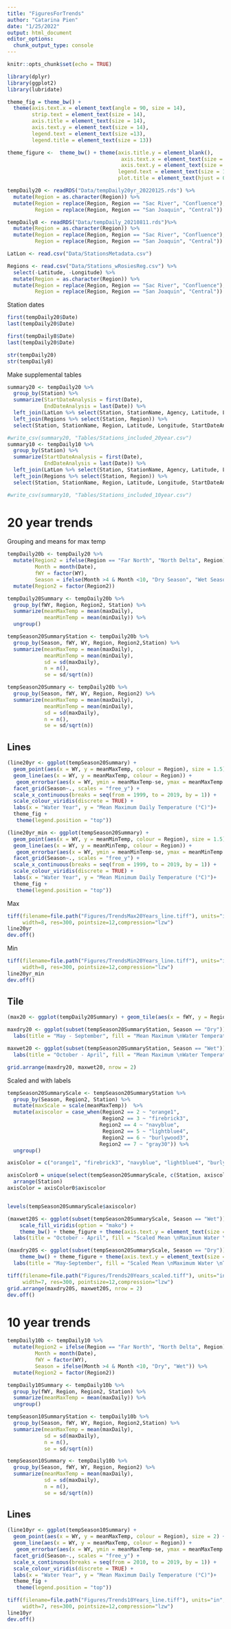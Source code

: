 ```yaml
---
title: "FiguresForTrends"
author: "Catarina Pien"
date: "1/25/2022"
output: html_document
editor_options: 
  chunk_output_type: console
---
```


```r
knitr::opts_chunk$set(echo = TRUE)
```

```r
library(dplyr)
library(ggplot2)
library(lubridate)
```

```r
theme_fig = theme_bw() + 
  theme(axis.text.x = element_text(angle = 90, size = 14),
        strip.text = element_text(size = 14),
        axis.title = element_text(size = 14),
        axis.text.y = element_text(size = 14),
        legend.text = element_text(size =13),
        legend.title = element_text(size = 13))

theme_figure <-  theme_bw() + theme(axis.title.y = element_blank(),                                 axis.title.x = element_blank(),legend.position = "right",
                                     axis.text.x = element_text(size = 10, angle= 90),
                                     axis.text.y = element_text(size = 10),
                                    legend.text = element_text(size = 12),
                                    plot.title = element_text(hjust = 0.5)) 
```

```r
tempDaily20 <- readRDS("Data/tempDaily20yr_20220125.rds") %>%
  mutate(Region = as.character(Region)) %>%
  mutate(Region = replace(Region, Region == "Sac River", "Confluence"),
         Region = replace(Region, Region == "San Joaquin", "Central"))

tempDaily8 <- readRDS("Data/tempDaily_20210811.rds")%>%
  mutate(Region = as.character(Region)) %>%
  mutate(Region = replace(Region, Region == "Sac River", "Confluence"),
         Region = replace(Region, Region == "San Joaquin", "Central"))

LatLon <- read.csv("Data/StationsMetadata.csv")

Regions <- read.csv("Data/Stations_wRosiesReg.csv") %>%
  select(-Latitude, -Longitude) %>%
  mutate(Region = as.character(Region)) %>%
  mutate(Region = replace(Region, Region == "Sac River", "Confluence"),
         Region = replace(Region, Region == "San Joaquin", "Central"))
```

Station dates 
```r
first(tempDaily20$Date)
last(tempDaily20$Date)

first(tempDaily8$Date)
last(tempDaily20$Date)

str(tempDaily20)
str(tempDaily8)
```

Make supplemental tables
```r
summary20 <- tempDaily20 %>%
  group_by(Station) %>%
  summarize(StartDateAnalysis = first(Date),
            EndDateAnalysis = last(Date)) %>%
  left_join(LatLon %>% select(Station, StationName, Agency, Latitude, Longitude, HabitatType)) %>%
  left_join(Regions %>% select(Station, Region)) %>%
  select(Station, StationName, Region, Latitude, Longitude, StartDateAnalysis, EndDateAnalysis, Agency, HabitatType)

#write_csv(summary20, "Tables/Stations_included_20year.csv")
summary10 <- tempDaily10 %>%
  group_by(Station) %>%
  summarize(StartDateAnalysis = first(Date),
            EndDateAnalysis = last(Date)) %>%
  left_join(LatLon %>% select(Station, StationName, Agency, Latitude, Longitude, HabitatType)) %>%
  left_join(Regions %>% select(Station, Region)) %>%
  select(Station, StationName, Region, Latitude, Longitude, StartDateAnalysis, EndDateAnalysis, Agency, HabitatType)

#write_csv(summary10, "Tables/Stations_included_10year.csv")
```

# 20 year trends
Grouping and means for max temp
```r
tempDaily20b <- tempDaily20 %>%
  mutate(Region2 = ifelse(Region == "Far North", "North Delta", Region),
         Month = month(Date),
         fWY = factor(WY),
         Season = ifelse(Month >4 & Month <10, "Dry Season", "Wet Season")) %>%
  mutate(Region2 = factor(Region2))

tempDaily20Summary <- tempDaily20b %>%
  group_by(fWY, Region, Region2, Station) %>%
  summarize(meanMaxTemp = mean(maxDaily),
            meanMinTemp = mean(minDaily)) %>%
  ungroup()

tempSeason20SummaryStation <- tempDaily20b %>%
  group_by(Season, fWY, WY, Region, Region2,Station) %>%
  summarize(meanMaxTemp = mean(maxDaily),
            meanMinTemp = mean(minDaily),
            sd = sd(maxDaily),
            n = n(),
            se = sd/sqrt(n))

tempSeason20Summary <- tempDaily20b %>%
  group_by(Season, fWY, WY, Region, Region2) %>%
  summarize(meanMaxTemp = mean(maxDaily),
            meanMinTemp = mean(minDaily),
            sd = sd(maxDaily),
            n = n(),
            se = sd/sqrt(n))
```


## Lines
```r

(line20yr <- ggplot(tempSeason20Summary) + 
  geom_point(aes(x = WY, y = meanMaxTemp, colour = Region), size = 1.5) +
  geom_line(aes(x = WY, y = meanMaxTemp, colour = Region)) +
   geom_errorbar(aes(x = WY, ymin = meanMaxTemp-se, ymax = meanMaxTemp + se, width = 0.2)) +
  facet_grid(Season~., scales = "free_y") +
  scale_x_continuous(breaks = seq(from = 1999, to = 2019, by = 1)) +
  scale_colour_viridis(discrete = TRUE) +
  labs(x = "Water Year", y = "Mean Maximum Daily Temperature (°C)")+
  theme_fig +
   theme(legend.position = "top"))

(line20yr_min <- ggplot(tempSeason20Summary) + 
  geom_point(aes(x = WY, y = meanMinTemp, colour = Region), size = 1.5) +
  geom_line(aes(x = WY, y = meanMinTemp, colour = Region)) +
   geom_errorbar(aes(x = WY, ymin = meanMinTemp-se, ymax = meanMinTemp + se, width = 0.2)) +
  facet_grid(Season~., scales = "free_y") +
  scale_x_continuous(breaks = seq(from = 1999, to = 2019, by = 1)) +
  scale_colour_viridis(discrete = TRUE) +
  labs(x = "Water Year", y = "Mean Minimum Daily Temperature (°C)")+
  theme_fig +
   theme(legend.position = "top"))
```

Max
```r
tiff(filename=file.path("Figures/TrendsMax20Years_line.tiff"), units="in",type="cairo", bg="white", height=5.5, 
     width=8, res=300, pointsize=12,compression="lzw")
line20yr
dev.off()
```

Min
```r
tiff(filename=file.path("Figures/TrendsMin20Years_line.tiff"), units="in",type="cairo", bg="white", height=5.5, 
     width=8, res=300, pointsize=12,compression="lzw")
line20yr_min
dev.off()
```

## Tile 
```r
(max20 <- ggplot(tempDaily20Summary) + geom_tile(aes(x = fWY, y = Region, fill = meanMaxTemp)) + scale_fill_viridis(option = "magma")) + theme_fig

maxdry20 <- ggplot(subset(tempSeason20SummaryStation, Season == "Dry")) + geom_tile(aes(x = fWY, y = Station, fill = meanMaxTemp))  + scale_fill_viridis(option = "plasma")+
  labs(title = "May - September", fill = "Mean Maximum \nWater Temperature\n") + theme_figure

maxwet20 <- ggplot(subset(tempSeason20SummaryStation, Season == "Wet")) + geom_tile(aes(x = fWY, y = Station, fill = meanMaxTemp))  + scale_fill_viridis(option = "mako") + theme_bw() + 
  labs(title = "October - April", fill = "Mean Maximum \nWater Temperature\n") + theme_figure
```

```r
grid.arrange(maxdry20, maxwet20, nrow = 2)
```


Scaled and with labels
```r
tempSeason20SummaryScale <- tempSeason20SummaryStation %>%
  group_by(Season, Region2, Station) %>%
  mutate(maxScale = scale(meanMaxTemp))  %>%
  mutate(axiscolor = case_when(Region2 == 2 ~ "orange1",
                               Region2 == 3 ~ "firebrick3",
                              Region2 == 4 ~ "navyblue",
                               Region2 == 5 ~ "lightblue4",
                               Region2 == 6 ~ "burlywood3",
                              Region2 == 7 ~ "gray30")) %>%
  ungroup() 

axisColor = c("orange1", "firebrick3", "navyblue", "lightblue4", "burlywood3", "gray30")

axisColor0 = unique(select(tempSeason20SummaryScale, c(Station, axiscolor))) %>%
  arrange(Station)
axisColor = axisColor0$axiscolor


levels(tempSeason20SummaryScale$axiscolor)

(maxwet20S <- ggplot(subset(tempSeason20SummaryScale, Season == "Wet")) + geom_tile(aes(x = fWY, y = Station, fill = maxScale))  + 
    scale_fill_viridis(option = "mako") + 
    theme_bw() + theme_figure + theme(axis.text.y = element_text(size = 10, color = axisColor)) +
  labs(title = "October - April", fill = "Scaled Mean \nMaximum Water \nTemperature\n"))

(maxdry20S <- ggplot(subset(tempSeason20SummaryScale, Season == "Dry")) + geom_tile(aes(x = fWY, y = Station, fill = maxScale))  + scale_fill_viridis(option = "plasma") + 
    theme_bw() + theme_figure + theme(axis.text.y = element_text(size = 10, color = axisColor)) +
  labs(title = "May-September", fill = "Scaled Mean \nMaximum Water \nTemperature\n") )
```

```r
tiff(filename=file.path("Figures/Trends20Years_scaled.tiff"), units="in",type="cairo", bg="white", height=7, 
     width=7, res=300, pointsize=12,compression="lzw")
grid.arrange(maxdry20S, maxwet20S, nrow = 2)
dev.off()
```

# 10 year trends
```r
tempDaily10b <- tempDaily10 %>%
  mutate(Region2 = ifelse(Region == "Far North", "North Delta", Region),
         Month = month(Date),
         fWY = factor(WY),
         Season = ifelse(Month >4 & Month <10, "Dry", "Wet")) %>%
  mutate(Region2 = factor(Region2))

tempDaily10Summary <- tempDaily10b %>%
  group_by(fWY, Region, Region2, Station) %>%
  summarize(meanMaxTemp = mean(maxDaily)) %>%
  ungroup()

tempSeason10SummaryStation <- tempDaily10b %>%
  group_by(Season, fWY, WY, Region, Region2,Station) %>%
  summarize(meanMaxTemp = mean(maxDaily),
            sd = sd(maxDaily),
            n = n(),
            se = sd/sqrt(n))

tempSeason10Summary <- tempDaily10b %>%
  group_by(Season, fWY, WY, Region, Region2) %>%
  summarize(meanMaxTemp = mean(maxDaily),
            sd = sd(maxDaily),
            n = n(),
            se = sd/sqrt(n))
```

## Lines
```r
(line10yr <- ggplot(tempSeason10Summary) + 
  geom_point(aes(x = WY, y = meanMaxTemp, colour = Region), size = 2) +
  geom_line(aes(x = WY, y = meanMaxTemp, colour = Region)) +
   geom_errorbar(aes(x = WY, ymin = meanMaxTemp-se, ymax = meanMaxTemp + se, width = 0.2)) +
  facet_grid(Season~., scales = "free_y") +
  scale_x_continuous(breaks = seq(from = 2010, to = 2019, by = 1)) +
  scale_colour_viridis(discrete = TRUE) +
  labs(x = "Water Year", y = "Mean Maximum Daily Temperature (°C)")+
  theme_fig +
   theme(legend.position = "top"))
```

```r
tiff(filename=file.path("Figures/Trends10Years_line.tiff"), units="in",type="cairo", bg="white", height=5.5, 
     width=7, res=300, pointsize=12,compression="lzw")
line10yr
dev.off()
```


